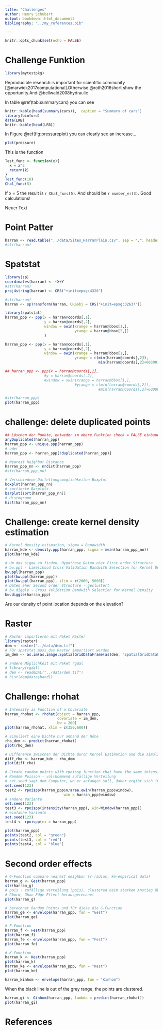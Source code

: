 ```yaml
---
title: "Challenges"
author: Henry Schubert
output: bookdown::html_document2
bibliography: "../my_references.bib"

---
```


```r
knitr::opts_chunk$set(echo = FALSE)
```

# Challenge Funktion



```r
library(mytestpkg)
```


Reproducible research is important for scientific community [@marwick2017computational].Otherwise @roth2016short show the opportunity.And @bellwald2008hydraulic 



In table \@ref(tab:summarycars) you can see
```r
knitr::kable(head(summary(cars)),  caption = "Summary of cars")
library(binford)
data(LRB)
knitr::kable(head(LRB))
```

In Figure \@ref(fig:pressureplot) you can clearly see an increase...
```r
plot(pressure)
```

This is the function 
```r
Test_func <- function(x){
  k = x^2
  return(k)
}
Test_func(10)
Chal_func(5)
```

If x = 5 the result is `r Chal_func(5)`. And  should be `r number_er(3)`. Good calculations!

Neuer Text

# Point Patter
```r
harran <- read.table("../data/Sites_HarranPlain.csv", sep = ",", header=TRUE)
#str(harran)

```

# Spatstat
```r
library(sp)
coordinates(harran) <- ~X+Y
#str(harran)
proj4string(harran) <- CRS("+init=epsg:4326")

#str(harran)
harran <- spTransform(harran, CRSobj = CRS("+init=epsg:32637"))

library(spatstat)
harran_ppp <- ppp(x = harran@coords[,1],
                  y = harran@coords[,2], 
                  window = owin(xrange = harran@bbox[1,],
                                yrange = harran@bbox[2,])
                  )

harran_ppp <- ppp(x = harran@coords[,1],
                  y = harran@coords[,2], 
                  window = owin(xrange = harran@bbox[1,],
                                yrange = c(min(harran@coords[,2]),
                                           min(harran@coords[,2]+60000))))

## harran_ppp <- ppp(x = harran@coords[,1],
                  #y = harran@coords[,2], 
                  #window = owin(xrange = harran@bbox[1,],
                                #yrange = c(min(harran@coords[,2]),
                                           #min(harran@coords[,2]+60000))), check = FALSE)

#str(harran_ppp)
plot(harran_ppp)
```

# challenge: delete duplicated points
```r
## Löschen der Punkte, entweder in obere Funktion check = FALSE einbauen, oder die unteren beiden Funktion
anyDuplicated(harran_ppp)
harran_ppp <- unique.ppp(harran_ppp)
# oder
harran_ppp <- harran_ppp[!duplicated(harran_ppp)]

# Nearest Neighbor Distance
harran_ppp_nn <- nndist(harran_ppp)
#str(harran_ppp_nn)

# Verschiedene Dartellungsmöglichkeiten Boxplot 
boxplot(harran_ppp_nn)
# sortierte Barplots
barplot(sort(harran_ppp_nn))
# Histogramm
hist(harran_ppp_nn)
```

# Challenge: create kernel density estimation

```r
# Kernel density estimation, sigma = Bandwidth
harran_kde <- density.ppp(harran_ppp, sigma = mean(harran_ppp_nn))
plot(harran_kde)

# Um das sigma zu finden, Hypothese Daten eher First order Structure
# bw.ppl - Likelihood Cross Validation Bandwith Selection for Kernel Density
bw.ppl(harran_ppp)
plot(bw.ppl(harran_ppp))
plot(bw.ppl(harran_ppp), xlim = c(2000, 5000))
# Daten eher Second order Structure - geclustert
# bw.diggle - Cross Validation Bandwith Selection for Kernel Density
bw.diggle(harran_ppp)
```

Are our density of point location depends on the elevation?

# Raster
```r
# Raster importieren mit Paket Raster 
library(raster)
dem <- raster("../data/dem.tif")
# Für spatstat muss das Raster importiert werden
im_dem <- as.im(as.image.SpatialGridDataFrame(as(dem, "SpatialGridDataFrame")))

# andere Möglichkeit mit Paket rgdal
# library(rgdal)
# dem <- readGDAL("../data/dem.tif")
# hist(dem@data$band1)

```

# Challenge: rhohat
```r
# Intensity as Function of a Covariate 
harran_rhohat <- rhohat(object = harran_ppp,
                        covariate = im_dem,
                        bw = 200)
plot(harran_rhohat, xlim = c(350,600))

# Simuliert eine Dichte nur anhand der Höhe
rho_dem <- predict(harran_rhohat)
plot(rho_dem)

# Difference zwischen der Dichte durch Kernel Estimation und die simulierte Dichte
diff_rho <- harran_kde - rho_dem
plot(diff_rho)

# Create random points with rpoissp function that have the same intensity like our point pattern
# Random Poisson - vollkommend zufällige Verteilung
# set.seed sagt dem Computer, wo er anfangen soll, daher ergibt sich immer das gleiche zufällige Ergebnis
set.seed(123)
test2 <- rpoispp(harran_ppp$n/area.owin(harran_ppp$window), 
                           win = harran_ppp$window)
# andere Variante
set.seed(123)
test3 <- rpoispp(intensity(harran_ppp), win=Window(harran_ppp))
# einfache Variante
set.seed(123)
test4 <- rpoispp(ex = harran_ppp)

plot(harran_ppp)
points(test2, col = "green")
points(test3, col = "red")
points(test4, col = "blue")

```

# Second order effects
```r
# G-Function compare nearest neighbor (r-radius, km-empirical data)
harran_g <- Gest(harran_ppp)
str(harran_g)
# pois - zufällige Verteilung (pois), clustered beim starken Anstieg über der Kurve
# Gbord, Ghan Edge-Effect herausgerechnet
plot(harran_g)

# berechnet Random Points und für diese die G-Function
harran_ge <- envelope(harran_ppp, fun = "Gest")
plot(harran_ge)

# F-Function 
harran_f <- Fest(harran_ppp)
plot(harran_f)
harran_fe <- envelope(harran_ppp, fun = "Fest")
plot(harran_fe)

# K-Function
harran_k <- Kest(harran_ppp)
plot(harran_k)
harran_ke <- envelope(harran_ppp, fun = "Kest")
plot(harran_ke)

harran_kinhom <- envelope(harran_ppp, fun = "Kinhom")
```

When the black line is out of the grey range, the points are clustered.

```r
harran_gi <- Ginhom(harran_ppp, lambda = predict(harran_rhohat))
plot(harran_gi)
```

# References

<!--         
1. Within you ms, add a simple table and plot
2. Add captions and cross refs to those
3. Add a bib file & two citations to your ms
4. Add a second simple function to your R
5. Add a simple test for this send fn
6. Have you pkg pass the test

neue Funtionen immer in einer R-Datei speichern und 


-->

